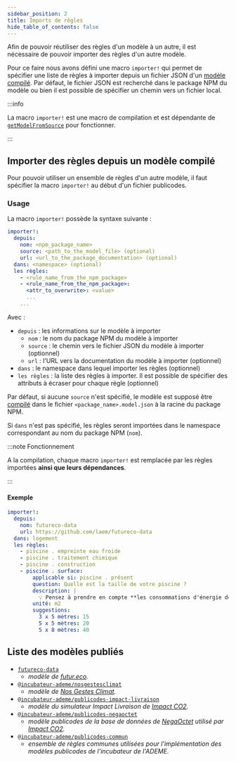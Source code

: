 ```yaml
---
sidebar_position: 2
title: Imports de règles
hide_table_of_contents: false
---
```


Afin de pouvoir réutiliser des règles d'un modèle à un autre, il est nécessaire
de pouvoir importer des règles d'un autre modèle.

Pour ce faire nous avons défini une macro `importer!` qui permet de spécifier
une liste de règles à importer depuis un fichier JSON d'un [modèle
compilé](./compilation). Par défaut, le fichier JSON est recherché dans le
package NPM du modèle ou bien il est possible de spécifier un chemin vers un
fichier local.

:::info

La macro `importer!` est une macro de compilation et est dépendante de
[`getModelFromSource`](compilation#générer-un-modèle-json-à-partir-des-fichiers-sources)
pour fonctionner.

:::

## Importer des règles depuis un modèle compilé

Pour pouvoir utiliser un ensemble de règles d'un autre modèle, il faut spécifier
la macro `importer!` au début d'un fichier publicodes.

### Usage

La macro `importer!` possède la syntaxe suivante :

```yaml
importer!:
  depuis:
  	nom: <npm_package_name>
	source: <path_to_the_model_file> (optional)
	url: <url_to_the_package_documentation> (optional)
  dans: <namespace> (optional)
  les règles:
    - <rule_name_from_the_npm_package>
    - <rule_name_from_the_npm_package>:
      <attr_to_overwrite>: <value>
      ...
    ...
```

Avec :

- `depuis` : les informations sur le modèle à importer
  - `nom` : le nom du package NPM du modèle à importer
  - `source` : le chemin vers le fichier JSON du modèle à importer (optionnel)
  - `url` : l'URL vers la documentation du modèle à importer (optionnel)
- `dans` : le namespace dans lequel importer les règles (optionnel)
- `les règles` : la liste des règles à importer. Il est possible de spécifier
  des attributs à écraser pour chaque règle (optionnel)


Par défaut, si aucune `source` n'est spécifié, le modèle est supposé être
[compilé](./compilation) dans le fichier `<package_name>.model.json` à la racine
du package NPM.

Si `dans` n'est pas spécifié, les règles seront importées dans le namespace
correspondant au nom du package NPM (`nom`).

:::note Fonctionnement

A la compilation, chaque macro `importer!` est remplacée par les règles
importées **ainsi que leurs dépendances**.

:::

#### Exemple

```yaml title="nosgestesclimat/data/logement/piscine.publicodes"
importer!:
  depuis:
    nom: futureco-data
    url: https://github.com/laem/futureco-data
  dans: logement
  les règles:
    - piscine . empreinte eau froide
    - piscine . traitement chimique
    - piscine . construction
    - piscine . surface:
        applicable si: piscine . présent
        question: Quelle est la taille de votre piscine ?
        description: |
          💡 Pensez à prendre en compte **les consommations d'énergie de la piscine dans celles de votre logement**. Votre facture devrait d'ailleurs être fortement impactée si votre piscine est chauffée !
        unité: m2
        suggestions:
          3 x 5 mètres: 15
          5 x 5 mètres: 20
          5 x 8 mètres: 40
```

## Liste des modèles publiés

- [`futureco-data`](https://github.com/laem/futureco-data)
  - _modèle de [futur.eco](https://futur.eco)._
- [`@incubateur-ademe/nosgestesclimat`](https://github.com/incubateur-ademe/nosgestesclimat)
  - _modèle de [Nos Gestes Climat](https://nosgestesclimat.fr)._
- [`@incubateur-ademe/publicodes-impact-livraison`](https://github.com/incubateur-ademe/publicodes-impact-livraison)
  - _modèle du simulateur Impact Livraison de [Impact
    CO2](https://impactco2.fr)._
- [`@incubateur-ademe/publicodes-negaoctet`](https://github.com/incubateur-ademe/publicodes-negaoctet)
  - _modèle publicodes de la base de données de
    [NegaOctet](https://negaoctet.org/en/home/#Donnees) utilisé par [Impact
    CO2](https://impactco2.fr)._
- [`@incubateur-ademe/publicodes-commun`](https://github.com/incubateur-ademe/publicodes-commun)
  - _ensemble de règles communes utilisées pour l'implémentation des modèles
    publicodes de l'incubateur de l'ADEME._
